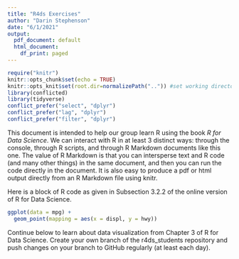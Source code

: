 ```yaml
---
title: "R4ds Exercises"
author: "Darin Stephenson"
date: "6/1/2021"
output:
  pdf_document: default
  html_document:
    df_print: paged
---
```



```r
require("knitr")
knitr::opts_chunk$set(echo = TRUE)
knitr::opts_knit$set(root.dir=normalizePath("..")) #set working directory to the project directory
library(conflicted)
library(tidyverse)
conflict_prefer("select", "dplyr")
conflict_prefer("lag", "dplyr")
conflict_prefer("filter", "dplyr")
```

This document is intended to help our group learn
R using the book <em>R for Data Science</em>. We can interact with R in
at least 3 distinct ways: through the console, through R scripts, and through
R Markdown documents like this one. The value of R Markdown is that you
can intersperse text and R code (and many other things) in the same
document, and then you can run the code directly in the document. It is 
also easy to produce a pdf or html output directly from an R Markdown
file using knitr.

Here is a block of R code as given in Subsection 3.2.2 of the online
version of R for Data Science.

```r
ggplot(data = mpg) + 
  geom_point(mapping = aes(x = displ, y = hwy))
```

Continue below to learn about data visualization from Chapter 3 of R for
Data Science. Create your own branch of the r4ds_students repository and
push changes on your branch to GitHub regularly (at least each day).